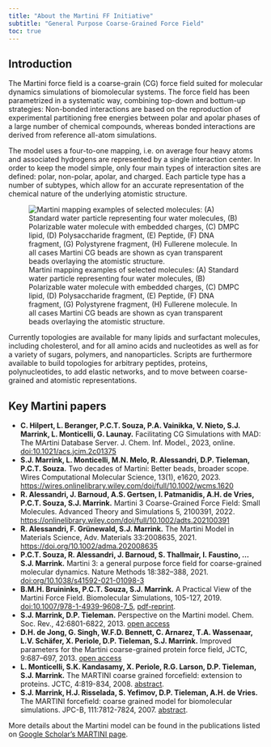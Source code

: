 ```yaml
---
title: "About the Martini FF Initiative"
subtitle: "General Purpose Coarse-Grained Force Field"
toc: true
---
```


## Introduction
The Martini force field is a coarse-grain (CG) force field suited for molecular dynamics simulations of biomolecular systems. The force field has been parametrized in a systematic way, combining top-down and bottum-up strategies: Non-bonded interactions are based on the reproduction of experimental partitioning free energies between polar and apolar phases of a large number of chemical compounds, whereas bonded interactions are derived from reference all-atom simulations.

The model uses a four-to-one mapping, i.e. on average four heavy atoms and associated hydrogens are represented by a single interaction center. In order to keep the model simple, only four main types of interaction sites are defined: polar, non-polar, apolar, and charged. Each particle type has a number of subtypes, which allow for an accurate representation of the chemical nature of the underlying atomistic structure.

![Martini mapping examples of selected molecules: (A) Standard water particle representing four water molecules, (B) Polarizable water molecule with embedded charges, (C) DMPC lipid, (D) Polysaccharide fragment, (E) Peptide, (F) DNA fragment, (G) Polystyrene fragment, (H) Fullerene molecule. In all cases Martini CG beads are shown as cyan transparent beads overlaying the atomistic structure.](images/banner1.gif)

Currently topologies are available for many lipids and surfactant molecules, including cholesterol, and for all amino acids and nucleotides as well as for a variety of sugars, polymers, and nanoparticles. Scripts are furthermore available to build topologies for arbitrary peptides, proteins, polynucleotides, to add elastic networks, and to move between coarse-grained and atomistic representations.

## Key Martini papers
-  **C. Hilpert, L. Beranger, P.C.T. Souza, P.A. Vainikka, V. Nieto, S.J. Marrink, L. Monticelli, G. Launay.** Facilitating CG Simulations with MAD: The MArtini Database Server. J. Chem. Inf. Model., 2023, online. [doi:10.1021/acs.jcim.2c01375](https://doi.org/10.1021/acs.jcim.2c01375)
-  **S.J. Marrink, L. Monticelli, M.N. Melo, R. Alessandri, D.P. Tieleman, P.C.T. Souza.** Two decades of Martini: Better beads, broader scope. Wires Computational Molecular Science, 13(1), e1620, 2023. [https://wires.onlinelibrary.wiley.com/doi/full/10.1002/wcms.1620](https://wires.onlinelibrary.wiley.com/doi/full/10.1002/wcms.1620)
-  **R. Alessandri, J. Barnoud, A.S. Gertsen, I. Patmanidis, A.H. de Vries, P.C.T. Souza, S.J. Marrink.** Martini 3 Coarse-Grained Force Field: Small Molecules. Advanced Theory and Simulations 5, 2100391, 2022. [https://onlinelibrary.wiley.com/doi/full/10.1002/adts.202100391](https://onlinelibrary.wiley.com/doi/full/10.1002/adts.202100391)
-  **R. Alessandri, F. Grünewald, S.J. Marrink.** The Martini Model in Materials Science, Adv. Materials 33:2008635, 2021. [https://doi.org/10.1002/adma.202008635](https://onlinelibrary.wiley.com/doi/10.1002/adma.202008635)
-  **P.C.T. Souza, R. Alessandri, J. Barnoud, S. Thallmair, I. Faustino, ... S.J. Marrink.** Martini 3: a general purpose force field for coarse-grained molecular dynamics. Nature Methods 18:382–388, 2021. [doi:org/10.1038/s41592-021-01098-3](https://www.nature.com/articles/s41592-021-01098-3)
-  **B.M.H. Bruininks, P.C.T. Souza, S.J. Marrink.** A Practical View of the Martini Force Field. Biomolecular Simulations, 105-127, 2019. [doi:10.1007/978-1-4939-9608-7_5](https://link.springer.com/protocol/10.1007/978-1-4939-9608-7_5), [pdf-reprint](http://cgmartini.nl/images/practical-view-Martini-biomolsim19.pdf).
-  **S.J. Marrink, D.P. Tieleman.** Perspective on the Martini model. Chem. Soc. Rev., 42:6801-6822, 2013. [open access](http://pubs.rsc.org/en/Content/ArticleLanding/2013/CS/C3CS60093A)
-  **D.H. de Jong, G. Singh, W.F.D. Bennett, C. Arnarez, T.A. Wassenaar, L.V. Schäfer, X. Periole, D.P. Tieleman, S.J. Marrink.** Improved parameters for the Martini coarse-grained protein force field, JCTC, 9:687–697, 2013. [open access](http://pubs.acs.org.proxy-ub.rug.nl/doi/abs/10.1021/ct300646g)
-  **L. Monticelli, S.K. Kandasamy, X. Periole, R.G. Larson, D.P. Tieleman, S.J. Marrink.** The MARTINI coarse grained forcefield: extension to proteins. JCTC, 4:819-834, 2008. [abstract](http://pubs.acs.org/doi/abs/10.1021/ct700324x).
-  **S.J. Marrink, H.J. Risselada, S. Yefimov, D.P. Tieleman, A.H. de Vries.** The MARTINI forcefield: coarse grained model for biomolecular simulations. JPC-B, 111:7812-7824, 2007. [abstract](http://pubs.acs.org/doi/abs/10.1021/jp071097f).

More details about the Martini model can be found in the publications listed on [Google Scholar's MARTINI page](https://scholar.google.com/citations?hl=en&user=N71qbKgAAAAJ&authuser=1&scilu=&scisig=AMD79ooAAAAAXYhf6q67IkURG2cS-8dBePGULFimfV6R&gmla=AJsN-F4gekbhRj5jGDDQ-2ZezpCQFFcUJelbtNJUbwGvBhAhGP1CZFpHTbOfMLkdQORvZEsOBhwJHTBz7JR1ycxFpMUFLPfx20u2RsKTZcY07yFCgWomRtk&sciund=17182581380692271779&gmla=AJsN-F7zwshWPn3qWJvj5WMNIKTZcSlCVsjcuN8H-d89y5sMvGqCRn4Zf6INruiC1hmr0REahmpk_ZyW-LfP0LclQU1rHY3AZSDiSUzqSQqZKzG3zi2kWfg&sciund=7904069873642454661&gmla=AJsN-F7QJXiZtQm3yGuJW0aIcGL0j-afJhdWYjVd-lynBhHDC8E_gIAjywxCR0-RSHW7BDE_CzMyZeft1Yqyc-V7qAO_g7IJf3MkOhtq7nX1KyXqkD2yfc0&sciund=8022746687600405948&gmla=AJsN-F7gjKKlV_3BhuUvAFAGgT0xI49NgVhjFj3Uc76PXK000c0vy6Myq1s7MDc1pNnkCQJlvE9u8smPVdIqDl_IymPTwnY12gZHcy6woofAuJ1q1ZpCg4w&sciund=16674144928985563961&gmla=AJsN-F6leNqa65j_ogNMGt0rgI6aqp6_ObIyx3TIXwFdIN8TvVDbIqJ7RUnoc8UGnQRsicpp_-1GxFrayMAcL3h3UQhuJ2R0NJ6hvL0n-0BFdxHOUIv2sYg&sciund=5409462464681415128&gmla=AJsN-F7t8Tt0qwjc3qVwmyz8ly4PUg0SHlPiarAvi1Cg5LVDI0g1KhBO2A4SxWuGtWWdUNreT3PnVKTbky0lCKJOAPnD_cWOUFRxljMNqpdeWtg7wuJrKZs&sciund=7673021604821726893&gmla=AJsN-F5K2ep_mOwJvwA9LSOEUi0Rlaixki1X4dZOjdJ3W6Ao_e2jeJg7D4lzDt0kCWjMYQ7MXQWY0HVKDwNujcrN7xtjlvp5mCNi28V1p_oqpDIGJqC5nwY&sciund=2588055821420545806&gmla=AJsN-F7mHWJbhrnqQVDslEbjQydP5zrClGb41SpF8MjQBBgkjWBBjM56lDjhZdsTgZYGqyxs7B02lGG7QeZsnODY9esS9aswGmw6xZGpG6qwBQ_QkvyxfIA&sciund=14925947861697387916&gmla=AJsN-F7UfQxIKnZLYq-bu_X4bINT2PW5Ow8kvy5qLSn0Nd8-XrzxVxFjycOYMYLQhbpfIhsUl_17Kxh8_nKaJabNUrI02EGOa96VoA6JJntBTy7Nr6262RI&sciund=590521644600298237&gmla=AJsN-F5Mi_hQwDCyIc4vZk8aghpPviy5aggjCrzBOXblsAldPRV-mCv2mKZ5o-V6T_L9_4f7H-l7YIvoEPnXJy4Hibdu3BDKGQB381_NtgozcOAXIWWPSF8&sciund=710238946039875334&gmla=AJsN-F7x70lj78XeS3dMFI0yWxcJpkpZVdGraXIViNReo0aguCEvCx3Qbxm0N8cMGKmsp9D2Pn-syPfhefUjkHe3Vo3O4h8Jwr12nJh-Sw9M7nFGa18ecg4&sciund=4096334398360942426&gmla=AJsN-F4euJP7V9-9E0HiW4H8PkikG5Keo-C_oZHk2QKpbhMFvTzuj3sdx3j1CG2kwRpOygN4-BBAzbRzzpZQt4IDMkttiRoWMf8ihQT03rXZiS74377Y7AA&sciund=6160224723761174820&gmla=AJsN-F7hBvHJmAeLcqYU4-_7yAvti1qt9rQy101yJOfEfjp3q86WcLQaeEmTdxojuzxBcZodiPSAN_SyY0LKjkhEodHn56lrhaVUFQPkqG7Jprkff&gmla=AJsN-F7e1R281klhwqPdyzRD33Kq86GWCOXPJQBjFnWa57ozGm81gisglyk1TGfkkgvVRKUp6xgmXHexni4p2weKhg0-v-4wUulw4MEMgHInWfM3T-TGLSs&sciund=12676941147796706303).